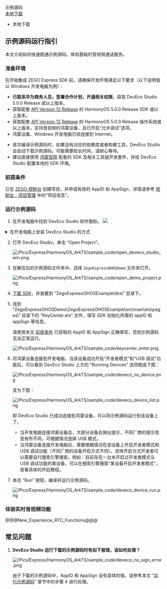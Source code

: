 <div class="download-area">
    <div class="sdk-download-item-wrapper">
      <div class="download-title">示例源码</div>
      <div class="download-selector">
        <div class="download-select-wrapper" style="padding-right: 0;">
          <a class="download-target-btn" href="javascript:void(0);">本地下载</a>
          <ul class="download-dropdown-list">
            <li data-href="https://storage.zego.im/express/example/video/ohos_ets/ZegoExpressDemo_ohos_ets.zip"
              class="dropdown-option">
              本地下载
            </li>
          </ul>
        </div>
      </div>
    </div>
</div> 

## 示例源码运行指引

本文介绍如何快速跑通示例源码，体验基础的音视频通话服务。

### 准备环境

在开始集成 ZEGO Express SDK 前，请确保开发环境满足以下要求（以下说明皆以 Windows 开发电脑为例）：

- **已联系华为商务人员，签署合作计划，开通相关权限**，获取 DevEco Studio 5.0.0 Release 或以上版本。
- 获取配套 [API Version 12 Release](https://developer.huawei.com/consumer/cn/doc/harmonyos-references-V5/development-intro-api-V5?catalogVersion=V5) 的 HarmonyOS 5.0.0 Release SDK 或以上版本。
- 获取配套 [API Version 12 Release](https://developer.huawei.com/consumer/cn/doc/harmonyos-references-V5/development-intro-api-V5?catalogVersion=V5) 的 HarmonyOS 5.0.0 Release 操作系统或以上版本，支持音视频的鸿蒙设备，且已开启“允许调试”选项。
- 鸿蒙设备、Windows 开发电脑已经连接到 Internet。

<div class = 'mk-hint'>

- 首次编译示例源码时，如果没有对应的依赖库或者构建工具，DevEco Studio 会自动下载示例源码，可能需要较长时间，请耐心等待。
- 建议直接使用 [鸿蒙官网](https://developer.huawei.com/consumer/cn/) 配套的 SDK 及相关工具链开发套件，并给 DevEco Studio 配置本地的 SDK 环境。
</div>

### 前提条件

已在 [ZEGO 控制台](https://console.zego.im) 创建项目，并申请有效的 AppID 和 AppSign，详情请参考 [控制台 - 项目管理](#12107) 中的“项目信息”。

### 运行示例源码

1. 在开发电脑中找到 DevEco Studio 软件图标。
   <img src="/Pics/HarmonyOS/ExpressSDK/SampleRunningGuide/open_deveco_studio.png">

  <details class="zg-primary">   
    <summary>在开发电脑上安装 DevEco Studio 的方式</summary> 

    - 方式：登录 [DevEco Studio 官网](https://developer.harmonyos.com/deveco-developer-suite/enabling/kit?currentPage=1&pageSize=100) 下载并安装最新版本 DevEco Studio 及其相关的 SDK Tools。
  </details>

2. 打开 DevEco Studio，单击 “Open Project”。

    ![/Pics/Express/HarmonyOS_ArkTS/sample_code/open_deveco_studio_win.png](//doc.oa.zego.im/Pics/Express/HarmonyOS_ArkTS/sample_code/open_deveco_studio_win.png)

3. 在解压后的示例源码文件夹中，选择 `ZegoExpressOHOSDemo` 文件夹打开。

    ![/Pics/Express/HarmonyOS_ArkTS/sample_code/open_demo_project.png](//doc.oa.zego.im/Pics/Express/HarmonyOS_ArkTS/sample_code/open_demo_project.png)
4. [下载 SDK](!DownloadSDK/DownloadSDK)，并放置到 “ZegoExpressOHOSExample\libs\” 目录下。
5. 找到 “ZegoExpressOHOSDemo\ZegoExpressOHOSExample\src\main\ets\pages\” 目录下的 “KeyCenter.ets” 文件，填写 SDK 初始化所需的 appID 和 appSign 等信息。

    <div class="mk-warning">

    请使用本文 [前提条件](!DownloadDemo/DownloadDemo#1_2) 已获取的 AppID 和 AppSign 正确填写，否则示例源码无法正常运行。  
    </div>

    ![/Pics/Express/HarmonyOS_ArkTS/sample_code/keycenter_enter.png](//doc.oa.zego.im/Pics/Express/HarmonyOS_ArkTS/sample_code/keycenter_enter.png)

6. 将鸿蒙设备连接到开发电脑，当该设备成功开启“开发者模式”和“USB 调试”功能后，可以看到 DevEco Studio 上方的 “Running Devices” 选项框由下图：

    ![/Pics/Express/HarmonyOS_ArkTS/sample_code/deveco_no_device.png](//doc.oa.zego.im/Pics/Express/HarmonyOS_ArkTS/sample_code/deveco_no_device.png)

    变为下图：

    ![/Pics/Express/HarmonyOS_ArkTS/sample_code/deveco_device_list.png](//doc.oa.zego.im/Pics/Express/HarmonyOS_ArkTS/sample_code/deveco_device_list.png) 

    即 DevEco Studio 已成功连接到鸿蒙设备，可以将示例源码运行到该设备上了。
    
    <div class = 'mk-hint'>

    - 当开发电脑连接鸿蒙设备后，大部分设备会弹出提示，不同厂商的提示信息有所不同，可根据情况选择 USB 模式。
    - 当鸿蒙设备连接开发电脑后，需要根据情况在该设备上开启开发者模式和 USB 调试功能（不同厂商的设备开启方式不同）。具体开启方式开发者可以需要自行搜索引擎搜索，例如：目前存在一台未开启过开发者模式与 USB 调试功能的某设备，可以在搜索引擎搜索“某设备开启开发者模式”，查看具体的开启教程。
    </div>

7. 单击 “Run” 按钮，编译并运行示例源码。

    ![/Pics/Express/HarmonyOS_ArkTS/sample_code/deveco_device_run.png](//doc.oa.zego.im/Pics/Express/HarmonyOS_ArkTS/sample_code/deveco_device_run.png)

### 体验实时音视频功能

@@@New_Experience_RTC_Functions@@@

## 常见问题

1. **DevEco Studio 运行下载的示例源码时有如下报错，该如何处理？**

    ![/Pics/Express/HarmonyOS_ArkTS/sample_code/deveco_no_sign_error.png](//doc.oa.zego.im/Pics/Express/HarmonyOS_ArkTS/sample_code/deveco_no_sign_error.png)

    由于下载的示例源码中，AppID 和 AppSign 没有具体的值，请参考本文 “[运行示例源码](!DownloadDemo/DownloadDemo#1_3)” 章节中的步骤 4 进行处理。
